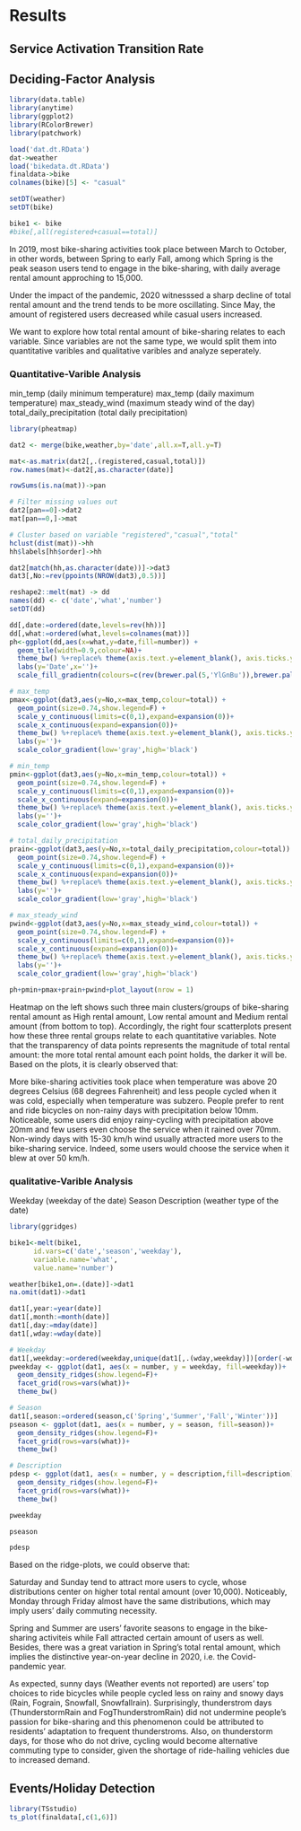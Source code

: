 # Results

## Service Activation Transition Rate


## Deciding-Factor Analysis

```r
library(data.table)
library(anytime)
library(ggplot2)
library(RColorBrewer)
library(patchwork)

load('dat.dt.RData')
dat->weather
load('bikedata.dt.RData')
finaldata->bike
colnames(bike)[5] <- "casual"

setDT(weather)
setDT(bike)

bike1 <- bike
#bike[,all(registered+casual==total)]
```

In 2019, most bike-sharing activities took place between March to October, in other words, between Spring to early Fall, among which Spring is the peak season users tend to engage in the bike-sharing, with daily average rental amount approching to 15,000.

Under the impact of the pandemic, 2020 witnesssed a sharp decline of total rental amount and the trend tends to be more oscillating. Since May, the amount of registered users decreased while casual users increased.

We want to explore how total rental amount of bike-sharing relates to each variable. Since variables are not the same type, we would split them into quantitative varibles and qualitative varibles and analyze seperately.

### Quantitative-Varible Analysis

min_temp (daily minimum temperature)
max_temp (daily maximum temperature)
max_steady_wind (maximum steady wind of the day)
total_daily_precipitation (total daily precipitation)

```r
library(pheatmap)

dat2 <- merge(bike,weather,by='date',all.x=T,all.y=T)

mat<-as.matrix(dat2[,.(registered,casual,total)])
row.names(mat)<-dat2[,as.character(date)]

rowSums(is.na(mat))->pan

# Filter missing values out
dat2[pan==0]->dat2
mat[pan==0,]->mat

# Cluster based on variable "registered","casual","total"
hclust(dist(mat))->hh
hh$labels[hh$order]->hh

dat2[match(hh,as.character(date))]->dat3
dat3[,No:=rev(ppoints(NROW(dat3),0.5))]

reshape2::melt(mat) -> dd
names(dd) <- c('date','what','number')
setDT(dd)

dd[,date:=ordered(date,levels=rev(hh))]
dd[,what:=ordered(what,levels=colnames(mat))]
ph<-ggplot(dd,aes(x=what,y=date,fill=number)) +
  geom_tile(width=0.9,colour=NA)+
  theme_bw() %+replace% theme(axis.text.y=element_blank(), axis.ticks.y=element_blank())+
  labs(y='Date',x='')+
  scale_fill_gradientn(colours=c(rev(brewer.pal(5,'YlGnBu')),brewer.pal(5,'YlOrRd')))

# max_temp
pmax<-ggplot(dat3,aes(y=No,x=max_temp,colour=total)) +
  geom_point(size=0.74,show.legend=F) +
  scale_y_continuous(limits=c(0,1),expand=expansion(0))+
  scale_x_continuous(expand=expansion(0))+
  theme_bw() %+replace% theme(axis.text.y=element_blank(), axis.ticks.y=element_blank())+
  labs(y='')+
  scale_color_gradient(low='gray',high='black')

# min_temp
pmin<-ggplot(dat3,aes(y=No,x=min_temp,colour=total)) +
  geom_point(size=0.74,show.legend=F) +
  scale_y_continuous(limits=c(0,1),expand=expansion(0))+
  scale_x_continuous(expand=expansion(0))+
  theme_bw() %+replace% theme(axis.text.y=element_blank(), axis.ticks.y=element_blank())+
  labs(y='')+
  scale_color_gradient(low='gray',high='black')

# total_daily_precipitation
prain<-ggplot(dat3,aes(y=No,x=total_daily_precipitation,colour=total)) +
  geom_point(size=0.74,show.legend=F) +
  scale_y_continuous(limits=c(0,1),expand=expansion(0))+
  scale_x_continuous(expand=expansion(0))+
  theme_bw() %+replace% theme(axis.text.y=element_blank(), axis.ticks.y=element_blank())+
  labs(y='')+
  scale_color_gradient(low='gray',high='black')

# max_steady_wind
pwind<-ggplot(dat3,aes(y=No,x=max_steady_wind,colour=total)) +
  geom_point(size=0.74,show.legend=F) +
  scale_y_continuous(limits=c(0,1),expand=expansion(0))+
  scale_x_continuous(expand=expansion(0))+
  theme_bw() %+replace% theme(axis.text.y=element_blank(), axis.ticks.y=element_blank())+
  labs(y='')+
  scale_color_gradient(low='gray',high='black')

ph+pmin+pmax+prain+pwind+plot_layout(nrow = 1)
```

Heatmap on the left shows such three main clusters/groups of bike-sharing rental amount as High rental amount, Low rental amount and Medium rental amount (from bottom to top). Accordingly, the right four scatterplots present how these three rental groups relate to each quantitative variables. Note that the transparency of data points represents the magnitude of total rental amount: the more total rental amount each point holds, the darker it will be. Based on the plots, it is clearly observed that:

More bike-sharing activities took place when temperature was above 20 degrees Celsius (68 degrees Fahrenheit) and less people cycled when it was cold, especially when temperature was subzero.
People prefer to rent and ride bicycles on non-rainy days with precipitation below 10mm. Noticeable, some users did enjoy rainy-cycling with precipitation above 20mm and few users even choose the service when it rained over 70mm.
Non-windy days with 15-30 km/h wind usually attracted more users to the bike-sharing service. Indeed, some users would choose the service when it blew at over 50 km/h.


### qualitative-Varible Analysis

Weekday (weekday of the date)
Season
Description (weather type of the date)

```R
library(ggridges)

bike1<-melt(bike1,
      id.vars=c('date','season','weekday'),
      variable.name='what',
      value.name='number')

weather[bike1,on=.(date)]->dat1
na.omit(dat1)->dat1

dat1[,year:=year(date)]
dat1[,month:=month(date)]
dat1[,day:=mday(date)]
dat1[,wday:=wday(date)]

# Weekday
dat1[,weekday:=ordered(weekday,unique(dat1[,.(wday,weekday)])[order(-wday),weekday])]
pweekday <- ggplot(dat1, aes(x = number, y = weekday, fill=weekday))+
  geom_density_ridges(show.legend=F)+
  facet_grid(rows=vars(what))+
  theme_bw()

# Season
dat1[,season:=ordered(season,c('Spring','Summer','Fall','Winter'))]
pseason <- ggplot(dat1, aes(x = number, y = season, fill=season))+
  geom_density_ridges(show.legend=F)+
  facet_grid(rows=vars(what))+
  theme_bw()

# Description
pdesp <- ggplot(dat1, aes(x = number, y = description,fill=description))+
  geom_density_ridges(show.legend=F)+
  facet_grid(rows=vars(what))+
  theme_bw()

pweekday

pseason

pdesp
```

Based on the ridge-plots, we could observe that:

Saturday and Sunday tend to attract more users to cycle, whose distributions center on higher total rental amount (over 10,000). Noticeably, Monday through Friday almost have the same distributions, which may imply users’ daily commuting necessity.

Spring and Summer are users’ favorite seasons to engage in the bike-sharing activiteis while Fall attracted certain amount of users as well. Besides, there was a great variation in Spring’s total rental amount, which implies the distinctive year-on-year decline in 2020, i.e. the Covid-pandemic year.

As expected, sunny days (Weather events not reported) are users’ top choices to ride bicycles while people cycled less on rainy and snowy days (Rain, Fograin, Snowfall, Snowfallrain). Surprisingly, thunderstrom days (ThunderstormRain and FogThunderstromRain) did not undermine people’s passion for bike-sharing and this phenomenon could be attributed to residents’ adaptation to frequent thunderstroms. Also, on thunderstorm days, for those who do not drive, cycling would become alternative commuting type to consider, given the shortage of ride-hailing vehicles due to increased demand.


## Events/Holiday Detection

```r
library(TSstudio)
ts_plot(finaldata[,c(1,6)])
```
